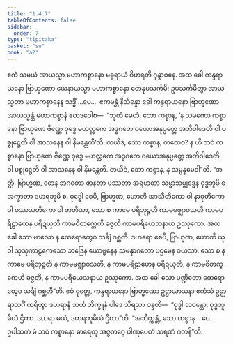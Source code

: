 ```yaml
---
title: "1.4.7"
tableOfContents: false
sidebar:
  order: 7
type: "tipitaka"
basket: "su"
book: "a2"
---
```



<DynamicBreadcrumb />

<Division number="39" book="a2" e="ch" v="15" p="68">

<Paragraph number="95" book="a2">
ဧကံ သမယံ အာယသ္မာ မဟာကစ္စာနော မဓုရာယံ ဝိဟရတိ ဂုန္ဒာဝနေ. အထ ခေါ ကန္ဒရာယနော ဗြာဟ္မဏော ယေနာယသ္မာ မဟာကစ္စာနော တေနုပသင်္ကမိ; ဥပသင်္ကမိတွာ အာယသ္မတာ မဟာကစ္စာနေန သဒ္ဓိံ …ပေ…  ဧကမန္တံ နိသိန္နော ခေါ ကန္ဒရာယနော ဗြာဟ္မဏော အာယသ္မန္တံ မဟာကစ္စာနံ ဧတဒဝေါစ—  “သုတံ မေတံ, ဘော ကစ္စာန, ‘န သမဏော ကစ္စာနော ဗြာဟ္မဏေ ဇိဏ္ဏေ ဝုဒ္ဓေ မဟလ္လကေ အဒ္ဓဂတေ ဝယောအနုပ္ပတ္တေ အဘိဝါဒေတိ ဝါ ပစ္စုဋ္ဌေတိ ဝါ အာသနေန ဝါ နိမန္တေတီ’တိ. တယိဒံ, ဘော ကစ္စာန, တထေဝ? န ဟိ ဘဝံ ကစ္စာနော ဗြာဟ္မဏေ ဇိဏ္ဏေ ဝုဒ္ဓေ မဟလ္လကေ အဒ္ဓဂတေ ဝယောအနုပ္ပတ္တေ အဘိဝါဒေတိ ဝါ ပစ္စုဋ္ဌေတိ ဝါ အာသနေန ဝါ နိမန္တေတိ. တယိဒံ, ဘော ကစ္စာန, န သမ္ပန္နမေဝါ”တိ.
</Paragraph>

<Paragraph number="96" book="a2">
“အတ္ထိ, ဗြာဟ္မဏ, တေန ဘဂဝတာ ဇာနတာ ပဿတာ အရဟတာ သမ္မာသမ္ဗုဒ္ဓေန ဝုဒ္ဓဘူမိ စ အက္ခာတာ ဒဟရဘူမိ စ. ဝုဒ္ဓေါ စေပိ, ဗြာဟ္မဏ, ဟောတိ အာသီတိကော ဝါ နာဝုတိကော ဝါ ဝဿသတိကော ဝါ ဇာတိယာ, သော စ ကာမေ ပရိဘုဉ္ဇတိ ကာမမဇ္ဈာဝသတိ ကာမပရိဠာဟေန ပရိဍယှတိ ကာမဝိတက္ကေဟိ ခဇ္ဇတိ ကာမပရိယေသနာယ ဥဿုကော. အထ ခေါ သော ဗာလော န ထေရောတွေဝ သင်္ချံ ဂစ္ဆတိ. ဒဟရော စေပိ, ဗြာဟ္မဏ, ဟောတိ ယုဝါ သုသုကာဠကေသော ဘဒြေန ယောဗ္ဗနေန သမန္နာဂတော ပဌမေန ဝယသာ. သော စ န ကာမေ ပရိဘုဉ္ဇတိ န ကာမမဇ္ဈာဝသတိ, န ကာမပရိဠာဟေန ပရိဍယှတိ, န ကာမဝိတက္ကေဟိ ခဇ္ဇတိ, န ကာမပရိယေသနာယ ဥဿုကော. အထ ခေါ သော ပဏ္ဍိတော ထေရောတွေဝ သင်္ချံ ဂစ္ဆတီ”တိ.
</Paragraph>

<Paragraph number="97" book="a2">
ဧဝံ ဝုတ္တေ, ကန္ဒရာယနော ဗြာဟ္မဏော ဥဋ္ဌာယာသနာ ဧကံသံ ဥတ္တရာသင်္ဂံ ကရိတွာ ဒဟရာနံ သတံ ဘိက္ခူနံ ပါဒေ သိရသာ ဝန္ဒတိ—  “ဝုဒ္ဓါ ဘဝန္တော, ဝုဒ္ဓဘူမိယံ ဌိတာ. ဒဟရာ မယံ, ဒဟရဘူမိယံ ဌိတာ”တိ.
</Paragraph>

<Paragraph number="98" book="a2">
“အဘိက္ကန္တံ, ဘော ကစ္စာန …ပေ…  ဥပါသကံ မံ ဘဝံ ကစ္စာနော ဓာရေတု အဇ္ဇတဂ္ဂေ ပါဏုပေတံ သရဏံ ဂတန်”တိ.
</Paragraph>
</Division>